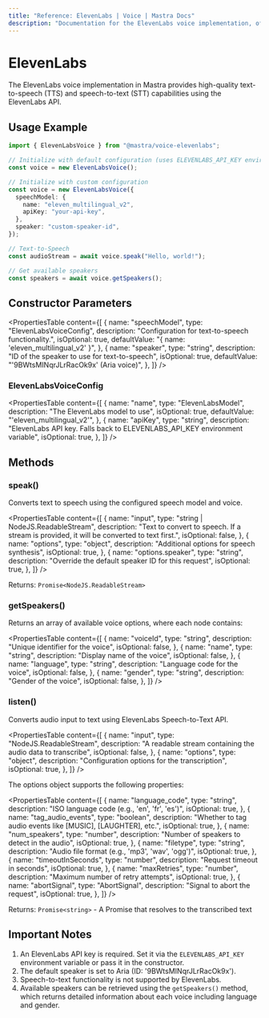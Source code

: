 ```yaml
---
title: "Reference: ElevenLabs | Voice | Mastra Docs"
description: "Documentation for the ElevenLabs voice implementation, offering high-quality text-to-speech capabilities with multiple voice models and natural-sounding synthesis."
---
```


# ElevenLabs

The ElevenLabs voice implementation in Mastra provides high-quality text-to-speech (TTS) and speech-to-text (STT) capabilities using the ElevenLabs API.

## Usage Example

```typescript
import { ElevenLabsVoice } from "@mastra/voice-elevenlabs";

// Initialize with default configuration (uses ELEVENLABS_API_KEY environment variable)
const voice = new ElevenLabsVoice();

// Initialize with custom configuration
const voice = new ElevenLabsVoice({
  speechModel: {
    name: "eleven_multilingual_v2",
    apiKey: "your-api-key",
  },
  speaker: "custom-speaker-id",
});

// Text-to-Speech
const audioStream = await voice.speak("Hello, world!");

// Get available speakers
const speakers = await voice.getSpeakers();
```

## Constructor Parameters

<PropertiesTable
  content={[
    {
      name: "speechModel",
      type: "ElevenLabsVoiceConfig",
      description: "Configuration for text-to-speech functionality.",
      isOptional: true,
      defaultValue: "{ name: 'eleven_multilingual_v2' }",
    },
    {
      name: "speaker",
      type: "string",
      description: "ID of the speaker to use for text-to-speech",
      isOptional: true,
      defaultValue: "'9BWtsMINqrJLrRacOk9x' (Aria voice)",
    },
  ]}
/>

### ElevenLabsVoiceConfig

<PropertiesTable
  content={[
    {
      name: "name",
      type: "ElevenLabsModel",
      description: "The ElevenLabs model to use",
      isOptional: true,
      defaultValue: "'eleven_multilingual_v2'",
    },
    {
      name: "apiKey",
      type: "string",
      description:
        "ElevenLabs API key. Falls back to ELEVENLABS_API_KEY environment variable",
      isOptional: true,
    },
  ]}
/>

## Methods

### speak()

Converts text to speech using the configured speech model and voice.

<PropertiesTable
  content={[
    {
      name: "input",
      type: "string | NodeJS.ReadableStream",
      description:
        "Text to convert to speech. If a stream is provided, it will be converted to text first.",
      isOptional: false,
    },
    {
      name: "options",
      type: "object",
      description: "Additional options for speech synthesis",
      isOptional: true,
    },
    {
      name: "options.speaker",
      type: "string",
      description: "Override the default speaker ID for this request",
      isOptional: true,
    },
  ]}
/>

Returns: `Promise<NodeJS.ReadableStream>`

### getSpeakers()

Returns an array of available voice options, where each node contains:

<PropertiesTable
  content={[
    {
      name: "voiceId",
      type: "string",
      description: "Unique identifier for the voice",
      isOptional: false,
    },
    {
      name: "name",
      type: "string",
      description: "Display name of the voice",
      isOptional: false,
    },
    {
      name: "language",
      type: "string",
      description: "Language code for the voice",
      isOptional: false,
    },
    {
      name: "gender",
      type: "string",
      description: "Gender of the voice",
      isOptional: false,
    },
  ]}
/>

### listen()

Converts audio input to text using ElevenLabs Speech-to-Text API.

<PropertiesTable
  content={[
    {
      name: "input",
      type: "NodeJS.ReadableStream",
      description: "A readable stream containing the audio data to transcribe",
      isOptional: false,
    },
    {
      name: "options",
      type: "object",
      description: "Configuration options for the transcription",
      isOptional: true,
    },
  ]}
/>

The options object supports the following properties:

<PropertiesTable
  content={[
    {
      name: "language_code",
      type: "string",
      description: "ISO language code (e.g., 'en', 'fr', 'es')",
      isOptional: true,
    },
    {
      name: "tag_audio_events",
      type: "boolean",
      description: "Whether to tag audio events like [MUSIC], [LAUGHTER], etc.",
      isOptional: true,
    },
    {
      name: "num_speakers",
      type: "number",
      description: "Number of speakers to detect in the audio",
      isOptional: true,
    },
    {
      name: "filetype",
      type: "string",
      description: "Audio file format (e.g., 'mp3', 'wav', 'ogg')",
      isOptional: true,
    },
    {
      name: "timeoutInSeconds",
      type: "number",
      description: "Request timeout in seconds",
      isOptional: true,
    },
    {
      name: "maxRetries",
      type: "number",
      description: "Maximum number of retry attempts",
      isOptional: true,
    },
    {
      name: "abortSignal",
      type: "AbortSignal",
      description: "Signal to abort the request",
      isOptional: true,
    },
  ]}
/>

Returns: `Promise<string>` - A Promise that resolves to the transcribed text

## Important Notes

1. An ElevenLabs API key is required. Set it via the `ELEVENLABS_API_KEY` environment variable or pass it in the constructor.
2. The default speaker is set to Aria (ID: '9BWtsMINqrJLrRacOk9x').
3. Speech-to-text functionality is not supported by ElevenLabs.
4. Available speakers can be retrieved using the `getSpeakers()` method, which returns detailed information about each voice including language and gender.
